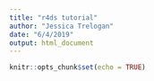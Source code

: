 ```yaml
---
title: "r4ds tutorial"
author: "Jessica Trelogan"
date: "6/4/2019"
output: html_document
---
```


```r
knitr::opts_chunk$set(echo = TRUE)
```
